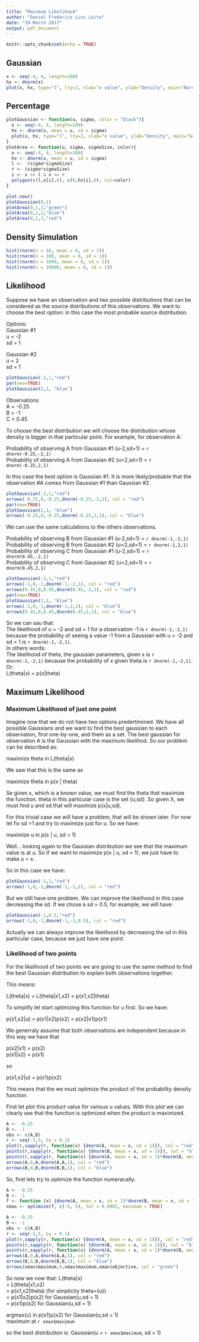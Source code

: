 ```yaml
---
title: "Maximum Likelihood"
author: "Daniel Frederico Lins Leite"
date: "19 March 2017"
output: pdf_document
---
```


```r
knitr::opts_chunk$set(echo = TRUE)
```

## Gaussian

```R
x <- seq(-4, 4, length=100)
hx <- dnorm(x)
plot(x, hx, type="l", lty=2, xlab="x value", ylab="Density", main="Normal Gaussian(u=0,sigma=1)")
```

## Percentage

```R
plotGaussian <- function(u, sigma, color = "black"){
  x <- seq(-4, 4, length=100)
  hx <- dnorm(x, mean = u, sd = sigma)
  plot(x, hx, type="l", lty=2, xlab="x value", ylab="Density", main="Gaussian", col = color)
}
plotArea <- function(u, sigma, sigmaSize, color){
  x <- seq(-4, 4, length=100)
  hx <- dnorm(x, mean = u, sd = sigma)
  l <- -(sigma*sigmaSize)
  r <- (sigma*sigmaSize)
  i <- x >= l & x <= r
  polygon(c(l,x[i],r), c(0,hx[i],0), col=color)
}

plot.new()
plotGaussian(0,1)
plotArea(0,1,3,"green")
plotArea(0,1,2,"blue")
plotArea(0,1,1,"red")
```

## Density Simulation

```R
hist(rnorm(n = 10, mean = 0, sd = 1))
hist(rnorm(n = 100, mean = 0, sd = 1))
hist(rnorm(n = 1000, mean = 0, sd = 1))
hist(rnorm(n = 10000, mean = 0, sd = 1))
```

## Likelihood

Suppose we have an observation and two possible distributions that can be considered as the source distributions of this observations. We want to choose the best option: in this case the most probable source distribution.

Options:  
Gaussian #1  
u = -2  
sd = 1  
  
Gaussian #2  
u = 2  
sd = 1  

```R
plotGaussian(-2,1,"red")
par(new=TRUE)
plotGaussian(2,1, "blue")
```

Observations  
A = -0.25  
B = -1  
C = 0.45  

To choose the best distribution we will choose the distribution whose density is bigger in that particular point. For example, for observation A:  

Probability of observing A from Gaussian #1 (u-2,sd=1) = `r dnorm(-0.25,-2,1)`    
Probability of observing A from Gaussian #2 (u=2,sd=1) = `r dnorm(-0.25,2,1)`  

In this case the best option is Gaussian #1. It is more likely/probable that the observation #A comes from Gaussian #1 than Gaussian #2.

```R
plotGaussian(-2,1,"red")
arrows(-0.25,0,-0.25,dnorm(-0.25,-2,1), col = "red")
par(new=TRUE)
plotGaussian(2,1, "blue")
arrows(-0.25,0,-0.25,dnorm(-0.25,2,1), col = "blue")
```

We can use the same calculations to the others observations.

Probability of observing B from Gaussian #1 (u-2,sd=1) = `r dnorm(-1,-2,1)`      
Probability of observing B from Gaussian #2 (u=2,sd=1) = `r dnorm(-1,2,1)`   
Probability of observing C from Gaussian #1 (u-2,sd=1) = `r dnorm(0.45,-2,1)`      
Probability of observing C from Gaussian #2 (u=2,sd=1) = `r dnorm(0.45,2,1)`   

```R
plotGaussian(-2,1,"red")
arrows(-1,0,-1,dnorm(-1,-2,1), col = "red")
arrows(0.45,0,0.45,dnorm(0.45,-2,1), col = "red")
par(new=TRUE)
plotGaussian(2,1, "blue")
arrows(-1,0,-1,dnorm(-1,2,1), col = "blue")
arrows(0.45,0,0.45,dnorm(0.45,2,1), col = "blue")
```

So we can sau that:  
The likelihood of u = -2 and sd = 1 for a observation -1 is `r dnorm(-1,-2,1)` because the probability of seeing a value -1 from a Gaussian with u = -2 and sd = 1 is `r dnorm(-1,-2,1)`.  
In others words:  
The likelihood of theta, the gaussian parameters, given x is `r dnorm(-1,-2,1)` because the probability of x given theta is `r dnorm(-1,-2,1)`.  
Or:  
L(theta|x) = p(x|theta)

## Maximum Likelihood

### Maximum Likelihood of just one point

Imagine now that we do not have two options predertimined. We have all possible Gaussians and we want to find the best gaussian to each observation, first one-by-one, and them as a set.
The best gaussian for observation A is the Gaussian with the maximum likelihod. So our problem can be described as:  
  
maximize theta in L(theta|x)  
  
We saw that this is the same as  

maximize theta in p(x | theta)  

Se given x, which is a known value, we must find the theta that maximize the function. theta in this particular case is the set {u,sd}. So given X, we must find u and sd that will maximize p(x|u,sd).  
  
For this trivial case we will have a problem, that will be shown later. For now let fix sd =1 and try to maximize just for u. So we have:  
  
maximize u in p(x | u, sd = 1)    
  
Well... looking again  to the Gaussian distribution we see that the maximum value is at u. So if we want to maximize p(x | u, sd = 1), we just have to make u = x.

So in this case we have:

```R
plotGaussian(-1,1,"red")
arrows(-1,0,-1,dnorm(-1,-1,1), col = "red")
```

But we still have one problem. We can improve the likelihood in this case decreasing the sd. If we chose a sd = 0.5, for example, we will have:

```R
plotGaussian(-1,0.5,"red")
arrows(-1,0,-1,dnorm(-1,-1,0.5), col = "red")
```

Actually we can always improve the likelihood by decreasing the sd in this particular case, because we just have one point.

### Likelihood of two points

For the likelihood of two points we are going to use the same method to find the best Gaussian distribution to explain both observations together.

This means:

L(theta|x) = L(theta|x1,x2) = p(x1,x2|theta)

To simplify let start optimizing this function for u first. So we have:

p(x1,x2|u) = p(x1|x2)p(x2) = p(x2|x1)p(x1)

We generraly assume that both observations are independent because in this way we have that

p(x2|x1) = p(x2)  
p(x1|x2) = p(x1)  

so

p(x1,x2|u) = p(x1)p(x2)

This means that the we must optimize the product of the probability density function.

First let plot this product value for various u values. With this plot we can clearly see that the function is optimized when the product is maximized.

```R
A <- -0.25  
B <- -1
obs <- c(A,B)
r <- seq(-5,5, by = 0.1)
plot(r,sapply(r, function(x) {dnorm(A, mean = x, sd = 1)}), col = "red")
points(r,sapply(r, function(x) {dnorm(B, mean = x, sd = 1)}), col = "blue")
points(r,sapply(r, function(x) {dnorm(A, mean = x, sd = 1)*dnorm(B, mean = x, sd = 1)}))
arrows(A,0,A,dnorm(A,A,1), col = "red")
arrows(B,0,B,dnorm(B,B,1), col = "blue")
```

So, first lets try to optimize the function numeracally:

```R
A <- -0.25  
B <- -1
f <- function (x) {dnorm(A, mean = x, sd = 1)*dnorm(B, mean = x, sd = 1)}
xmax <- optimize(f, c(-5, 5), tol = 0.0001, maximum = TRUE)

A <- -0.25  
B <- -1
obs <- c(A,B)
r <- seq(-5,5, by = 0.1)
plot(r,sapply(r, function(x) {dnorm(A, mean = x, sd = 1)}), col = "red")
points(r,sapply(r, function(x) {dnorm(B, mean = x, sd = 1)}), col = "blue")
points(r,sapply(r, function(x) {dnorm(A, mean = x, sd = 1)*dnorm(B, mean = x, sd = 1)}))
arrows(A,0,A,dnorm(A,A,1), col = "red")
arrows(B,0,B,dnorm(B,B,1), col = "blue")
arrows(xmax$maximum,0,xmax$maximum,xmax$objective, col = "green")
```

So now we now that:
L(theta|x)    
  = L(theta|x1,x2)  
  = p(x1,x2|theta) (for simplicity theta={u})   
  = p(x1|x2)p(x2) for Gaussian(u,sd = 1)  
  = p(x1)p(x2) for Gaussian(u,sd = 1)  
  
argmax(u) in p(x1)p(x2) for Gaussian(u,sd = 1)  
  maximum at `r xmax$maximum`  
  
so the best distribution is: Gaussian(u = `r xmax$maximum`, sd = 1)
